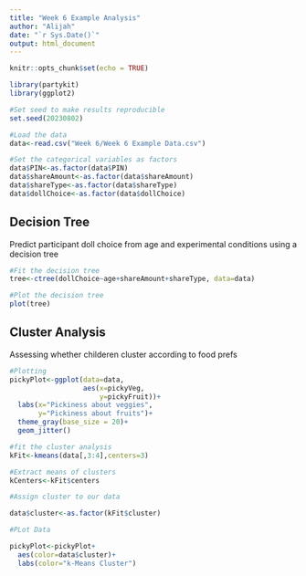 ```yaml
---
title: "Week 6 Example Analysis"
author: "Alijah"
date: "`r Sys.Date()`"
output: html_document
---
```


```r
knitr::opts_chunk$set(echo = TRUE)
```



```r

library(partykit)
library(ggplot2)

```




```r

#Set seed to make results reproducible 
set.seed(20230802)

#Load the data
data<-read.csv("Week 6/Week 6 Example Data.csv")

#Set the categorical variables as factors 
data$PIN<-as.factor(data$PIN)
data$shareAmount<-as.factor(data$shareAmount)
data$shareType<-as.factor(data$shareType)
data$dollChoice<-as.factor(data$dollChoice)

```


## Decision Tree 
Predict participant doll choice from age and experimental conditions using a decision tree
```r

#Fit the decision tree
tree<-ctree(dollChoice~age+shareAmount+shareType, data=data)

#Plot the decision tree 
plot(tree)
```


## Cluster Analysis
Assessing whether childeren cluster according to food prefs
```r

#Plotting
pickyPlot<-ggplot(data=data, 
                  aes(x=pickyVeg,
                      y=pickyFruit))+
  labs(x="Pickiness about veggies",
       y="Pickiness about fruits")+
  theme_gray(base_size = 20)+
  geom_jitter()

#fit the cluster analysis
kFit<-kmeans(data[,3:4],centers=3)

#Extract means of clusters
kCenters<-kFit$centers

#Assign cluster to our data 

data$cluster<-as.factor(kFit$cluster)

#PLot Data 

pickyPlot<-pickyPlot+
  aes(color=data$cluster)+
  labs(color="k-Means Cluster")


```

